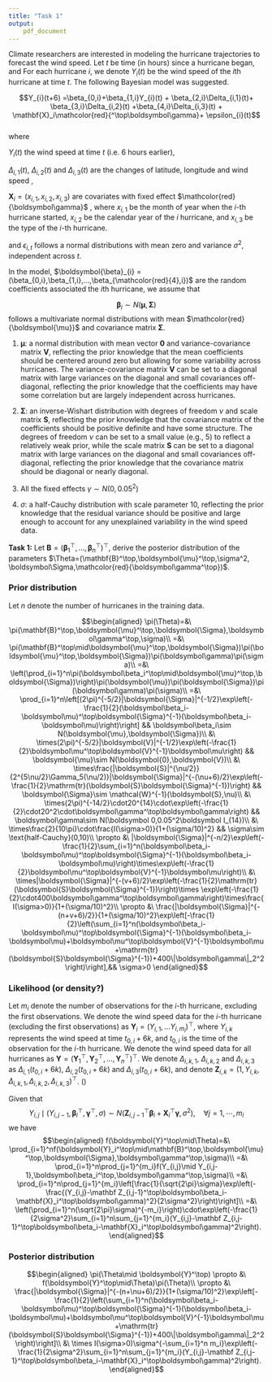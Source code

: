 ```yaml
---
title: "Task 1"
output: 
    pdf_document
---
```



Climate researchers are interested in modeling the hurricane trajectories to forecast the wind speed. Let $t$ be time (in hours) since a hurricane began, and For each hurricane $i$, we denote $Y_{i}(t)$ be the wind speed of the $i$th hurricane at time $t$. The following Bayesian model was suggested.  


$$Y_{i}(t+6) =\beta_{0,i}+\beta_{1,i}Y_{i}(t) + \beta_{2,i}\Delta_{i,1}(t)+
\beta_{3,i}\Delta_{i,2}(t) +\beta_{4,i}\Delta_{i,3}(t)  + \mathbf{X}_i\mathcolor{red}{^\top\boldsymbol\gamma}+ \epsilon_{i}(t)$$   
where 

$Y_{i}(t)$ the wind speed at time $t$ (i.e. 6 hours earlier),  

$\Delta_{i,1}(t)$, $\Delta_{i,2}(t)$ and $\Delta_{i,3}(t)$ are the changes of latitude, longitude and wind speed \textcolor{red}{between $t-6$ and $t$}, 

$\mathbf{X}_i = (x_{i,1},x_{i,2},x_{i,3})$\textcolor{red}{$^\top$} are covariates with fixed effect $\mathcolor{red}{\boldsymbol\gamma}$ \textcolor{blue}{($\boldsymbol\gamma$ is a vector.)}, where $x_{i,1}$ be the month of year when the $i$-th hurricane started, $x_{i,2}$ be the calendar year of the $i$ hurricane, and $x_{i,3}$ be the type of the $i$-th hurricane. \textcolor{blue}{(We assume $x_{i,2}$ are numeric variable, $\mathbf{x}_{i,1}=(x_{i,1,4},\ldots,x_{i,12})^\top$ is categorical variable (April-January, January as reference category, 10 categories, 9 dummy variables) and $\mathbf{x}_{i,3}=(x_{i,3,1},\ldots,x_{i,3,4})^\top$ is categorical variable (5 categories, 4 dummy variables). we assume $\boldsymbol\gamma=(\gamma_{1,4},\ldots,\gamma_{1,12},\gamma_{2},\gamma_{3,1},\ldots,\gamma_{3,4})^\top$, where the prior of $\boldsymbol\gamma\sim N(\boldsymbol 0,0.05^2\boldsymbol I_{14})$)} 

and $\epsilon_{i,t}$ follows a normal distributions with mean zero and variance $\sigma^2$, independent across $t$. 


In the model,  $\boldsymbol{\beta}_{i} =  (\beta_{0,i},\beta_{1,i},...,\beta_{\mathcolor{red}{4},i})$ are the random coefficients associated the $i$th hurricane, we assume that 

$$\boldsymbol{\beta}_{i} \sim N(\boldsymbol{\mu}, \boldsymbol{\Sigma})$$
follows a multivariate normal distributions with mean $\mathcolor{red}{\boldsymbol{\mu}}$ and covariance matrix $\boldsymbol\Sigma$.


\paragraph{Prior distributions}

1. $\boldsymbol{\mu}$: a normal distribution with mean vector $\boldsymbol{0}$ and variance-covariance matrix $\boldsymbol{V}$, reflecting the prior knowledge that the mean coefficients should be centered around zero but allowing for some variability across hurricanes. The variance-covariance matrix $\boldsymbol{V}$ can be set to a diagonal matrix with large variances on the diagonal and small covariances off-diagonal, reflecting the prior knowledge that the coefficients may have some correlation but are largely independent across hurricanes.

2. $\boldsymbol{\Sigma}$: an inverse-Wishart distribution with degrees of freedom $\nu$ and scale matrix $\boldsymbol{S}$, reflecting the prior knowledge that the covariance matrix of the coefficients should be positive definite and have some structure. The degrees of freedom $\nu$ can be set to a small value (e.g., 5) to reflect a relatively weak prior, while the scale matrix $\boldsymbol{S}$ can be set to a diagonal matrix with large variances on the diagonal and small covariances off-diagonal, reflecting the prior knowledge that the covariance matrix should be diagonal or nearly diagonal.

3. All the fixed effects $\gamma \sim N(0, 0.05^2)$

4. $\sigma$: a half-Cauchy distribution with scale parameter 10, reflecting the prior knowledge that the residual variance should be positive and large enough to account for any unexplained variability in the wind speed data.


\newpage

**Task 1:** Let $\mathbf{B}= (\boldsymbol{\beta}_{1}^\top,...,\boldsymbol{\beta}_{n}^\top)^\top$, derive the posterior distribution of the parameters $\Theta=(\mathbf{B}^\top,\boldsymbol{\mu}^\top,\sigma^2, \boldsymbol\Sigma,\mathcolor{red}{\boldsymbol\gamma^\top})$.


### Prior distribution

Let $n$ denote the number of hurricanes in the training data. \textcolor{blue}{(we may need to partition all hurricanes into training \& test.)}

$$\begin{aligned}
\pi(\Theta)=&\ \pi(\mathbf{B}^\top,\boldsymbol{\mu}^\top,\boldsymbol{\Sigma},\boldsymbol\gamma^\top,\sigma)\\
=&\ \pi(\mathbf{B}^\top\mid\boldsymbol{\mu}^\top,\boldsymbol{\Sigma})\pi(\boldsymbol{\mu}^\top,\boldsymbol{\Sigma})\pi(\boldsymbol\gamma)\pi(\sigma)\\
=&\ \left(\prod_{i=1}^n\pi(\boldsymbol\beta_i^\top\mid\boldsymbol{\mu}^\top,\boldsymbol{\Sigma})\right)\pi(\boldsymbol{\mu})\pi(\boldsymbol{\Sigma})\pi(\boldsymbol\gamma)\pi(\sigma)\\
=&\ \prod_{i=1}^n\left[(2\pi)^{-5/2}|\boldsymbol{\Sigma}|^{-1/2}\exp\left(-\frac{1}{2}(\boldsymbol\beta_i-\boldsymbol\mu)^\top\boldsymbol{\Sigma}^{-1}(\boldsymbol\beta_i-\boldsymbol\mu)\right)\right] && \boldsymbol\beta_i\sim N(\boldsymbol{\mu},\boldsymbol{\Sigma})\\
&\ \times(2\pi)^{-5/2}|\boldsymbol{V}|^{-1/2}\exp\left(-\frac{1}{2}\boldsymbol\mu^\top\boldsymbol{V}^{-1}\boldsymbol\mu\right) && \boldsymbol{\mu}\sim N(\boldsymbol{0},\boldsymbol{V})\\
&\ \times\frac{|\boldsymbol{S}|^{\nu/2}}{2^{5\nu/2}\Gamma_5(\nu/2)}|\boldsymbol{\Sigma}|^{-(\nu+6)/2}\exp\left(-\frac{1}{2}\mathrm{tr}(\boldsymbol{S}\boldsymbol{\Sigma}^{-1})\right) && \boldsymbol{\Sigma}\sim \mathcal{W}^{-1}(\boldsymbol{S},\nu)\\
&\ \times(2\pi)^{-14/2}\cdot20^{14}\cdot\exp\left(-\frac{1}{2}\cdot20^2\cdot\boldsymbol\gamma^\top\boldsymbol\gamma\right) && \boldsymbol\gamma\sim N(\boldsymbol 0,0.05^2\boldsymbol I_{14})\\
&\ \times\frac{2}{10\pi}\cdot\frac{I(\sigma>0)}{1+(\sigma/10)^2} && \sigma\sim \text{half-Cauchy}(0,10)\\
\propto &\ |\boldsymbol{\Sigma}|^{-n/2}\exp\left(-\frac{1}{2}\sum_{i=1}^n(\boldsymbol\beta_i-\boldsymbol\mu)^\top\boldsymbol{\Sigma}^{-1}(\boldsymbol\beta_i-\boldsymbol\mu)\right)\times\exp\left(-\frac{1}{2}\boldsymbol\mu^\top\boldsymbol{V}^{-1}\boldsymbol\mu\right)\\
&\ \times|\boldsymbol{\Sigma}|^{-(v+6)/2}\exp\left(-\frac{1}{2}\mathrm{tr}(\boldsymbol{S}\boldsymbol{\Sigma}^{-1})\right)\times \exp\left(-\frac{1}{2}\cdot400\boldsymbol\gamma^\top\boldsymbol\gamma\right)\times\frac{I(\sigma>0)}{1+(\sigma/10)^2}\\
\propto &\ \frac{|\boldsymbol{\Sigma}|^{-(n+v+6)/2}}{1+(\sigma/10)^2}\exp\left[-\frac{1}{2}\left(\sum_{i=1}^n(\boldsymbol\beta_i-\boldsymbol\mu)^\top\boldsymbol{\Sigma}^{-1}(\boldsymbol\beta_i-\boldsymbol\mu)+\boldsymbol\mu^\top\boldsymbol{V}^{-1}\boldsymbol\mu+\mathrm{tr}(\boldsymbol{S}\boldsymbol{\Sigma}^{-1})+400\|\boldsymbol\gamma\|_2^2\right)\right],&& \sigma>0
\end{aligned}$$

### Likelihood (or density?)

Let $m_i$ denote the number of observations for the $i$-th hurricane, excluding the first \textcolor{red}{and second} observations. We denote the wind speed data for the $i$-th hurricane (excluding the first \textcolor{red}{and second} observations) as $\boldsymbol{Y}_i=(Y_{i,1},\ldots Y_{i,m_i})^\top$, where $Y_{i,k}$ represents the wind speed at time $t_{0,i}+6k$, and $t_{0,i}$ is the time of the \textcolor{red}{second} observation for the $i$-th hurricane. We denote the wind speed data for all hurricanes as $\boldsymbol{Y}=(\boldsymbol{Y}_1^\top,\boldsymbol{Y}_2^\top,\ldots,\boldsymbol{Y}_n^\top)^\top$. We denote $\Delta_{i,k,1}$, $\Delta_{i,k,2}$ and $\Delta_{i,k,3}$ as $\Delta_{i,1}(t_{0,i}+6k)$, $\Delta_{i,2}(t_{0,i}+6k)$ and $\Delta_{i,3}(t_{0,i}+6k)$, and denote $\mathbf Z_{i,k}=(1,Y_{i,k},\Delta_{i,k,1},\Delta_{i,k,2},\Delta_{i,k,3})^\top$. (\textcolor{blue}{$\mathbf Z_{i,k}$ contains $Y_{i,k}$, the previous observation of wind speed})

Given that
$$Y_{i,j}\mid (Y_{i,j-1},\boldsymbol\beta_i^\top,\boldsymbol\gamma^\top,\sigma)\sim N(\mathbf Z_{i,j-1}^\top\boldsymbol\beta_i + \mathbf{X}_i^\top\boldsymbol\gamma,\sigma^2),\quad\forall j=1,\cdots,m_i$$
we have
$$\begin{aligned}
f(\boldsymbol{Y}^\top\mid\Theta)=&\ \prod_{i=1}^nf(\boldsymbol{Y}_i^\top\mid\mathbf{B}^\top,\boldsymbol{\mu}^\top,\boldsymbol{\Sigma},\boldsymbol\gamma^\top,\sigma)\\
=&\ \prod_{i=1}^n\prod_{j=1}^{m_i}f(Y_{i,j}\mid Y_{i,j-1},\boldsymbol\beta_i^\top,\boldsymbol\gamma^\top,\sigma)\\
=&\ \prod_{i=1}^n\prod_{j=1}^{m_i}\left[\frac{1}{\sqrt{2\pi}\sigma}\exp\left(-\frac{(Y_{i,j}-\mathbf Z_{i,j-1}^\top\boldsymbol\beta_i-\mathbf{X}_i^\top\boldsymbol\gamma)^2}{2\sigma^2}\right)\right]\\
=&\ \left(\prod_{i=1}^n(\sqrt{2\pi}\sigma)^{-m_i}\right)\cdot\exp\left(-\frac{1}{2\sigma^2}\sum_{i=1}^n\sum_{j=1}^{m_i}(Y_{i,j}-\mathbf Z_{i,j-1}^\top\boldsymbol\beta_i-\mathbf{X}_i^\top\boldsymbol\gamma)^2\right).
\end{aligned}$$

### Posterior distribution

$$\begin{aligned}
\pi(\Theta\mid \boldsymbol{Y}^\top)
\propto &\ f(\boldsymbol{Y}^\top\mid\Theta)\pi(\Theta)\\
\propto &\ \frac{|\boldsymbol{\Sigma}|^{-(n+\nu+6)/2}}{1+(\sigma/10)^2}\exp\left[-\frac{1}{2}\left(\sum_{i=1}^n(\boldsymbol\beta_i-\boldsymbol\mu)^\top\boldsymbol{\Sigma}^{-1}(\boldsymbol\beta_i-\boldsymbol\mu)+\boldsymbol\mu^\top\boldsymbol{V}^{-1}\boldsymbol\mu+\mathrm{tr}(\boldsymbol{S}\boldsymbol{\Sigma}^{-1})+400\|\boldsymbol\gamma\|_2^2\right)\right]\\
&\ \times I(\sigma>0)\sigma^{-\sum_{i=1}^n m_i}\exp\left(-\frac{1}{2\sigma^2}\sum_{i=1}^n\sum_{j=1}^{m_i}(Y_{i,j}-\mathbf Z_{i,j-1}^\top\boldsymbol\beta_i-\mathbf{X}_i^\top\boldsymbol\gamma)^2\right).
\end{aligned}$$